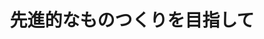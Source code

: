 ﻿---
title: "先進的なものつくりを目指して"
category: "工学院"
vol: "63"
interviewee: "萩原 一郎 "
url: ""
tags: []
pdf: "63-4.pdf"
facephoto: ""
career: ""
preface: "現在、モノ開発の主流はデジタル設計技術を用いたデータベースによる開発である。萩原ではデータベースによる開発をすすめる技術である「リバースエンジニアリング」の研究を行っている。また、実際にデジタル設計技術を用いて自動車の部材等の開発を行い、自動車の軽量化に関する研究も行っている。"
---
